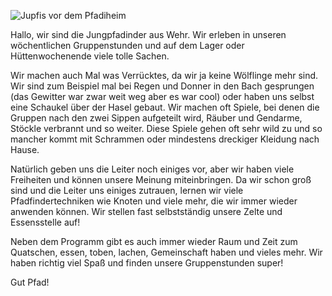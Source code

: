 
<GroupOverview name="Jungpfadfinder" time="Dienstag 18:00 bis 20:00 und 18:30 - 20:30" age="ca. 10 - 13 Jahre"/>

![Jupfis vor dem Pfadiheim](/images/jupfis.jpeg)

Hallo, wir sind die Jungpfadinder aus Wehr. Wir erleben in unseren wöchentlichen Gruppenstunden und auf dem Lager oder Hüttenwochenende viele tolle Sachen.

Wir machen auch Mal was Verrücktes, da wir ja keine Wölflinge mehr sind.
Wir sind zum Beispiel mal bei Regen und Donner in den Bach gesprungen (das Gewitter war zwar weit weg aber es war cool) oder haben uns selbst eine Schaukel über der Hasel gebaut.
Wir machen oft Spiele, bei denen die Gruppen nach den zwei Sippen aufgeteilt wird, Räuber und Gendarme, Stöckle verbrannt und so weiter.
Diese Spiele gehen oft sehr wild zu und so mancher kommt mit Schrammen oder mindestens dreckiger Kleidung nach Hause.

Natürlich geben uns die Leiter noch einiges vor, aber wir haben viele Freiheiten und können unsere Meinung miteinbringen.
Da wir schon groß sind und die Leiter uns einiges zutrauen, lernen wir viele Pfadfindertechniken wie Knoten und viele mehr, die wir immer wieder anwenden können. Wir stellen fast selbstständig unsere Zelte und Essensstelle auf!

Neben dem Programm gibt es auch immer wieder Raum und Zeit zum Quatschen, essen, toben, lachen, Gemeinschaft haben und vieles mehr.
Wir haben richtig viel Spaß und finden unsere Gruppenstunden super!

Gut Pfad!